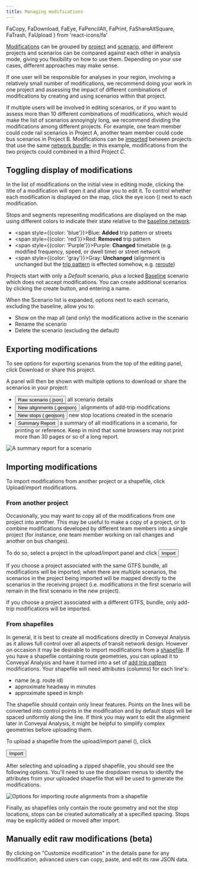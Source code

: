 ```yaml
---
title: Managing modifications
---
```


  FaCopy,
  FaDownload,
  FaEye,
  FaPencilAlt,
  FaPrint,
  FaShareAltSquare,
  FaTrash,
  FaUpload
} from 'react-icons/fa'



[Modifications](/glossary#modification) can be grouped by [project](/glossary#project) and [scenario](/glossary#scenario), and different projects and scenarios can be compared against each other in analysis mode, giving you flexibility on how to use them. Depending on your use cases, different approaches may make sense.

If one user will be responsible for analyses in your region, involving a relatively small number of modifications, we recommend doing your work in one project and assessing the impact of different combinations of modifications by creating and using scenarios within that project.

If multiple users will be involved in editing scenarios, or if you want to assess more than 10 different combinations of modifications, which would make the list of scenarios annoyingly long, we recommend dividing the modifications among different projects. For example, one team member could code rail scenarios in Project A, another team member could code bus scenarios in Project B. Modifications can be [imported](#importing-modifications-from-another-project) between projects that use the same [network bundle](/glossary#network-bundle); in this example, modifications from the two projects could combined in a third Project _C_.

## Toggling display of modifications

In the list of modifications on the initial view in editing mode, clicking the title of a modification will open it and allow you to edit it. To control whether each modification is displayed on the map, click the eye icon (<FaEye />) next to each modification.

Stops and segments representing modifications are displayed on the map using different colors to indicate their state relative to the [baseline network](/glossary#baseline-network):
* <span style={{color: 'blue'}}>Blue</span>: **Added** trip pattern or streets
* <span style={{color: 'red'}}>Red</span>: **Removed** trip pattern
* <span style={{color: 'Purple'}}>Purple</span>: **Changed** timetable (e.g. modified frequency, speed, or dwell time) or street network
* <span style={{color: 'gray'}}>Gray</span>: **Unchanged** (alignment is unchanged but the [trip pattern](/glossary#trip-pattern) is effected somehow, e.g. [reroute](/edit-scenario/modifications#reroute))

Projects start with only a *Default* scenario, plus a locked [Baseline](/glossary#baseline-network) scenario which does not accept modifications. You can create additional scenarios by clicking the create button, and entering a name.

When the Scenario list is expanded, options next to each scenario, excluding the baseline, allow you to:
* <FaEye /> Show on the map all (and only) the modifications active in the scenario
* <FaPencilAlt /> Rename the scenario 
* <FaTrash />Delete the scenario (excluding the default)


## Exporting modifications

To see options for exporting scenarios from the top of the editing panel, click
<FaShareAltSquare /> Download or share this project.

A panel will then be shown with multiple options to download or share the scenarios in your project:


* <Button variantColor='cyan'><FaDownload /> Raw scenario (.json)</Button> all scenario details
* <Button variantColor='cyan'><FaDownload /> New alignments (.geojson)</Button> alignments of add-trip modifications
* <Button variantColor='cyan'><FaDownload /> New stops (.geojson)</Button> new stop locations created in the scenario
* <Button variantColor='cyan'><FaPrint /> Summary Report</Button> a summary of all modifications in a scenario, for printing or reference. Keep in mind that some browsers may not print more than 30 pages or so of a long report.

<Image
	src='/img/report.png'
	alt='A summary report for a scenario'
/>

## Importing modifications

To import modifications from another project or a shapefile, click
<FaUpload /> Upload/import modifications.

### From another project

Occasionally, you may want to copy all of the modifications from one project into another. This may be useful to make a copy of a project, or to combine modifications developed by different team members into a single project (for instance, one team member working on rail changes and another on bus changes).

To do so, select a project in the upload/import panel and click <Button variantColor='green'><FaCopy /> Import</Button>

If you choose a project associated with the same GTFS bundle, all modifications will be imported; when there are multiple scenarios, the scenarios in the project being imported will be mapped directly to the scenarios in the receiving project (i.e. modifications in the first scenario will remain in the first scenario in the new project).

If you choose a project associated with a different GTFS, bundle, only add-trip modifications will be imported.

### From shapefiles

In general, it is best to create all modifications directly in Conveyal Analysis as it allows full control over all aspects of transit network design. However on occasion it may be desirable to import modifications from a [shapefile](https://en.wikipedia.org/wiki/Shapefile). If you have a shapefile containing route geometries, you can upload it to Conveyal Analysis and have it turned into a set of [add trip pattern](/edit-scenario/modifications#add-trip-pattern) modifications. Your shapefile will need attributes (columns) for each line's:
* name (e.g. route id)
* approximate headway in minutes
* approximate speed in kmph

The shapefile should contain only linear features. Points on the lines will be converted into control points in the modification and by default stops will be spaced uniformly along the line. If think you may want to edit the alignment later in Conveyal Analysis, it might be helpful to simplify complex geometries before uploading them. 

To upload a shapefile from the upload/import panel (<FaUpload />), click

<Button variantColor='green'><FaUpload /> Import</Button>

After selecting and uploading a zipped shapefile, you should see the following options. You'll need to use the dropdown menus to identify the attributes from your uploaded shapefile that will be used to generate the modifications. 

<Image
  src='/img/import-modifications-from-shapefile.png'
  alt='Options for importing route alignments from a shapefile'
/>

Finally, as shapefiles only contain the route geometry and not the stop locations, stops can be created automatically at a specified spacing. Stops may be explicitly added or moved after import.

## Manually edit raw modifications (beta)

By clicking on "Customize modification" in the details pane for any modification, advanced users can copy, paste, and edit its raw JSON data.
